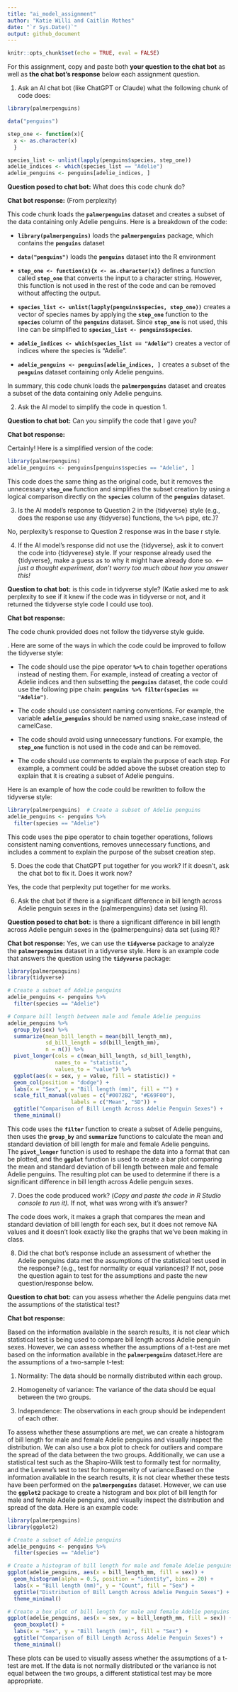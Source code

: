 ```yaml
---
title: "ai_model_assignment"
author: "Katie Willi and Caitlin Mothes"
date: "`r Sys.Date()`"
output: github_document
---
```


```r
knitr::opts_chunk$set(echo = TRUE, eval = FALSE)
```

For this assignment, copy and paste both **your question to the chat bot** as well as **the chat bot's response** below each assignment question.

1)  Ask an AI chat bot (like ChatGPT or Claude) what the following chunk of code does:

```r
library(palmerpenguins)

data("penguins")

step_one <- function(x){
  x <- as.character(x)
  }

species_list <- unlist(lapply(penguins$species, step_one))
adelie_indices <- which(species_list == "Adelie")
adelie_penguins <- penguins[adelie_indices, ]
```

**Question posed to chat bot:** What does this code chunk do?

**Chat bot response:** (From perplexity)

This code chunk loads the **`palmerpenguins`** dataset and creates a subset of the data containing only Adelie penguins. Here is a breakdown of the code:

-   **`library(palmerpenguins)`** loads the **`palmerpenguins`** package, which contains the **`penguins`** dataset

-   **`data("penguins")`** loads the **`penguins`** dataset into the R environment

-   **`step_one <- function(x){x <- as.character(x)}`** defines a function called **`step_one`** that converts the input to a character string. However, this function is not used in the rest of the code and can be removed without affecting the output.

-   **`species_list <- unlist(lapply(penguins$species, step_one))`** creates a vector of species names by applying the **`step_one`** function to the **`species`** column of the **`penguins`** dataset. Since **`step_one`** is not used, this line can be simplified to **`species_list <- penguins$species`**.

-   **`adelie_indices <- which(species_list == "Adelie")`** creates a vector of indices where the species is "Adelie".

-   **`adelie_penguins <- penguins[adelie_indices, ]`** creates a subset of the **`penguins`** dataset containing only Adelie penguins.

In summary, this code chunk loads the **`palmerpenguins`** dataset and creates a subset of the data containing only Adelie penguins.

2)  Ask the AI model to simplify the code in question 1.

**Question to chat bot:** Can you simplify the code that I gave you?

**Chat bot response:**

Certainly! Here is a simplified version of the code:

```r
library(palmerpenguins)
adelie_penguins <- penguins[penguins$species == "Adelie", ]
```

This code does the same thing as the original code, but it removes the unnecessary **`step_one`** function and simplifies the subset creation by using a logical comparison directly on the **`species`** column of the **`penguins`** dataset.

3.  Is the AI model's response to Question 2 in the {tidyverse} style (e.g., does the response use any {tidyverse} functions, the `%>%` pipe, etc.)?

No, perplexity's response to Question 2 response was in the base r style.

4.  If the AI model's response did not use the {tidyverse}, ask it to convert the code into {tidyverese} style. If your response already used the {tidyverse}, make a guess as to why it might have already done so. *\<--- just a thought experiment, don't worry too much about how you answer this!*

**Question to chat bot:** is this code in tidyverse style? (Katie asked me to ask perplexity to see if it knew if the code was in tidyverse or not, and it returned the tidyverse style code I could use too).

**Chat bot response:**

The code chunk provided does not follow the tidyverse style guide.

. Here are some of the ways in which the code could be improved to follow the tidyverse style:

-   The code should use the pipe operator **`%>%`** to chain together operations instead of nesting them. For example, instead of creating a vector of Adelie indices and then subsetting the **`penguins`** dataset, the code could use the following pipe chain: **`penguins %>% filter(species == "Adelie")`**.

-   The code should use consistent naming conventions. For example, the variable **`adelie_penguins`** should be named using snake_case instead of camelCase.

-   The code should avoid using unnecessary functions. For example, the **`step_one`** function is not used in the code and can be removed.

-   The code should use comments to explain the purpose of each step. For example, a comment could be added above the subset creation step to explain that it is creating a subset of Adelie penguins.

Here is an example of how the code could be rewritten to follow the tidyverse style:

```r
library(palmerpenguins)  # Create a subset of Adelie penguins 
adelie_penguins <- penguins %>%    
  filter(species == "Adelie")
```

This code uses the pipe operator to chain together operations, follows consistent naming conventions, removes unnecessary functions, and includes a comment to explain the purpose of the subset creation step.

5.  Does the code that ChatGPT put together for you work? If it doesn't, ask the chat bot to fix it. Does it work now?

Yes, the code that perplexity put together for me works.

6.  Ask the chat bot if there is a significant difference in bill length across Adelie penguin sexes in the {palmerpenguins} data set (using R).

**Question posed to chat bot:** is there a significant difference in bill length across Adelie penguin sexes in the {palmerpenguins} data set (using R)?

**Chat bot response:** Yes, we can use the **`tidyverse`** package to analyze the **`palmerpenguins`** dataset in a tidyverse style. Here is an example code that answers the question using the **`tidyverse`** package:

```r
library(palmerpenguins)
library(tidyverse)

# Create a subset of Adelie penguins
adelie_penguins <- penguins %>% 
  filter(species == "Adelie")

# Compare bill length between male and female Adelie penguins
adelie_penguins %>% 
  group_by(sex) %>% 
  summarize(mean_bill_length = mean(bill_length_mm), 
            sd_bill_length = sd(bill_length_mm), 
            n = n()) %>% 
  pivot_longer(cols = c(mean_bill_length, sd_bill_length), 
               names_to = "statistic", 
               values_to = "value") %>% 
  ggplot(aes(x = sex, y = value, fill = statistic)) +
  geom_col(position = "dodge") +
  labs(x = "Sex", y = "Bill length (mm)", fill = "") +
  scale_fill_manual(values = c("#0072B2", "#E69F00"), 
                    labels = c("Mean", "SD")) +
  ggtitle("Comparison of Bill Length Across Adelie Penguin Sexes") +
  theme_minimal()
```

This code uses the **`filter`** function to create a subset of Adelie penguins, then uses the **`group_by`** and **`summarize`** functions to calculate the mean and standard deviation of bill length for male and female Adelie penguins. The **`pivot_longer`** function is used to reshape the data into a format that can be plotted, and the **`ggplot`** function is used to create a bar plot comparing the mean and standard deviation of bill length between male and female Adelie penguins. The resulting plot can be used to determine if there is a significant difference in bill length across Adelie penguin sexes.

7.  Does the code produced work? (*Copy and paste the code in R Studio console to run it).* If not, what was wrong with it's answer?

The code does work, it makes a graph that compares the mean and standard deviation of bill length for each sex, but it does not remove NA values and it doesn't look exactly like the graphs that we've been making in class.

8.  Did the chat bot's response include an assessment of whether the Adelie penguins data met the assumptions of the statistical test used in the response? (e.g., test for normality or equal variances)? If not, pose the question again to test for the assumptions and paste the new question/response below.

**Question to chat bot:** can you assess whether the Adelie penguins data met the assumptions of the statistical test?

**Chat bot response:**

Based on the information available in the search results, it is not clear which statistical test is being used to compare bill length across Adelie penguin sexes. However, we can assess whether the assumptions of a t-test are met based on the information available in the **`palmerpenguins`** dataset.Here are the assumptions of a two-sample t-test:

1.  Normality: The data should be normally distributed within each group.

2.  Homogeneity of variance: The variance of the data should be equal between the two groups.

3.  Independence: The observations in each group should be independent of each other.

To assess whether these assumptions are met, we can create a histogram of bill length for male and female Adelie penguins and visually inspect the distribution. We can also use a box plot to check for outliers and compare the spread of the data between the two groups. Additionally, we can use a statistical test such as the Shapiro-Wilk test to formally test for normality, and the Levene's test to test for homogeneity of variance.Based on the information available in the search results, it is not clear whether these tests have been performed on the **`palmerpenguins`** dataset. However, we can use the **`ggplot2`** package to create a histogram and box plot of bill length for male and female Adelie penguins, and visually inspect the distribution and spread of the data. Here is an example code:

```r
library(palmerpenguins)
library(ggplot2)

# Create a subset of Adelie penguins
adelie_penguins <- penguins %>% 
  filter(species == "Adelie")

# Create a histogram of bill length for male and female Adelie penguins
ggplot(adelie_penguins, aes(x = bill_length_mm, fill = sex)) +
  geom_histogram(alpha = 0.5, position = "identity", bins = 20) +
  labs(x = "Bill length (mm)", y = "Count", fill = "Sex") +
  ggtitle("Distribution of Bill Length Across Adelie Penguin Sexes") +
  theme_minimal()

# Create a box plot of bill length for male and female Adelie penguins
ggplot(adelie_penguins, aes(x = sex, y = bill_length_mm, fill = sex)) +
  geom_boxplot() +
  labs(x = "Sex", y = "Bill length (mm)", fill = "Sex") +
  ggtitle("Comparison of Bill Length Across Adelie Penguin Sexes") +
  theme_minimal()
```

These plots can be used to visually assess whether the assumptions of a t-test are met. If the data is not normally distributed or the variance is not equal between the two groups, a different statistical test may be more appropriate.
